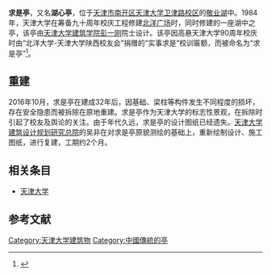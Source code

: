 '''求是亭'''，又名'''湖心亭'''，位于[[天津市|天津市]][[南开区|南开区]][[天津大学|天津大学卫津路校区]]的[[敬业湖|敬业湖]]中。1984年，天津大学在筹备九十周年校庆工程修建[[北洋广场|北洋广场]]时，同时修建的一座湖中之亭，该亭由[[天津大学建筑学院|天津大学建筑学院]][[彭一刚|彭一刚]]院士设计。该亭因高悬天津大学90周年校庆时由“北洋大学-天津大学陕西校友会”捐赠的“实事求是”校训匾额，而被命名为“求是亭”<ref>{{cite news|author1=靳莹|title=“求是亭”设计者彭一刚院士：每一次改变都是创新的机会|url=http://news.tju.edu.cn/zx/gl/201610/t20161019_286765.htm|accessdate=2016-10-20|agency=天津大学网站|archive-url=https://web.archive.org/web/20161021002951/http://news.tju.edu.cn/zx/gl/201610/t20161019_286765.htm|archive-date=2016-10-21|dead-url=yes}}</ref>。

== 重建 ==
2016年10月，求是亭在建成32年后，因基础、梁柱等构件发生不同程度的损坏，存在安全隐患而被拆除在原地重建。求是亭作为天津大学的标志性景观，在拆除时引起了校友及舆论的关注。由于年代久远，求是亭的设计图纸已经遗失。[[天津大学建筑设计规划研究总院|天津大学建筑设计规划研究总院]]的吴非在对求是亭原貌测绘的基础上，重新绘制设计、施工图纸，进行复建，工期约2个月。

== 相关条目 ==
* [[天津大学|天津大学]]

==参考文献==
{{reflist}}

{{天津大学}}
[[Category:天津大学建筑物|Category:天津大学建筑物]]
[[Category:中國傳統的亭|Category:中國傳統的亭]]